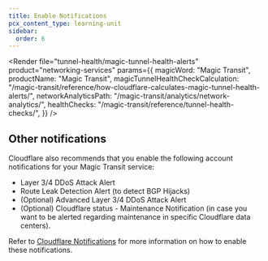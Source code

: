 ```yaml
---
title: Enable Notifications
pcx_content_type: learning-unit
sidebar:
  order: 6
---
```



<Render
	file="tunnel-health/magic-tunnel-health-alerts"
	product="networking-services"
	params={{
		magicWord: "Magic Transit",
		productName: "Magic Transit",
		magicTunnelHealthCheckCalculation: "/magic-transit/reference/how-cloudflare-calculates-magic-tunnel-health-alerts/",
		networkAnalyticsPath: "/magic-transit/analytics/network-analytics/",
		healthChecks: "/magic-transit/reference/tunnel-health-checks/",
	}}
/>

## Other notifications

Cloudflare also recommends that you enable the following account notifications for your Magic Transit service:

- Layer 3/4 DDoS Attack Alert
- Route Leak Detection Alert (to detect BGP Hijacks)
- (Optional) Advanced Layer 3/4 DDoS Attack Alert
- (Optional) Cloudflare status - Maintenance Notification (in case you want to be alerted regarding maintenance in specific Cloudflare data centers).

Refer to [Cloudflare Notifications](/notifications/) for more information on how to enable these notifications.